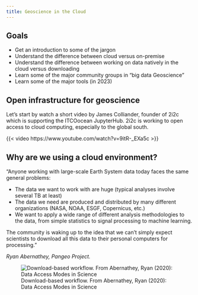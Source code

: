 ```yaml
---
title: Geoscience in the Cloud
---
```


::: {.callout-note icon=false}

## Goals

 * Get an introduction to some of the jargon
 * Understand the difference between cloud versus on-premise
 * Understand the difference between working on data natively in the cloud versus downloading
 * Learn some of the major community groups in "big data Geoscience"
 * Learn some of the major tools (in 2023)

:::

## Open infrastructure for geoscience

Let's start by watch a short video by James Colliander, founder of 2i2c which is supporting the ITCOocean JupyterHub. 2i2c is working to open access to cloud computing, especially to the global south.

{{< video https://www.youtube.com/watch?v=9itR-_EXa5c >}}

## Why are we using a cloud environment?

"Anyone working with large-scale Earth System data today faces the same general problems:

 * The data we want to work with are huge (typical analyses involve several TB at least)
 * The data we need are produced and distributed by many different organizations (NASA, NOAA, ESGF, Copernicus, etc.)
 * We want to apply a wide range of different analysis methodologies to the data, from simple statistics to signal processing to machine learning.

The community is waking up to the idea that we can’t simply expect scientists to download all this data to their personal computers for processing."

*Ryan Abernathey, Pangeo Project.*

![Download-based workflow. From Abernathey, Ryan (2020): Data Access Modes in Science](https://s3-eu-west-1.amazonaws.com/pfigshare-u-previews/22017009/preview.jpg)